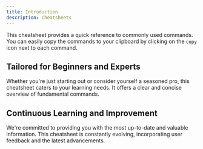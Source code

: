 ```yaml
---
title: Introduction
description: Cheatsheets
---
```


This cheatsheet provides a quick reference to commonly used commands.
You can easily copy the commands to your clipboard by clicking on the `copy` icon next to each command.

## Tailored for Beginners and Experts

Whether you're just starting out or consider yourself a seasoned pro, this cheatsheet caters to your learning needs.
It offers a clear and concise overview of fundamental commands.

## Continuous Learning and Improvement

We're committed to providing you with the most up-to-date and valuable information.
This cheatsheet is constantly evolving, incorporating user feedback and the latest advancements.
